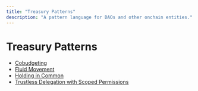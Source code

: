 ```yaml
---
title: "Treasury Patterns"
description: "A pattern language for DAOs and other onchain entities."
---
```


# Treasury Patterns

- [Cobudgeting](treasury-patterns/cobudgeting)
- [Fluid Movement](treasury-patterns/fluid-movement)
- [Holding in Common](treasury-patterns/holding-in-common)
- [Trustless Delegation with Scoped Permissions](treasury-patterns/trustless-delegation-with-scoped-permissions)
